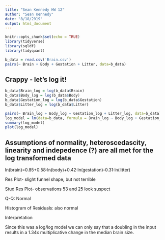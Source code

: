 ```yaml
---
title: "Sean Kennedy HW 12"
author: "Sean Kennedy"
date: "8/18/2019"
output: html_document
---
```


```r
knitr::opts_chunk$set(echo = TRUE)
library(tidyverse)
library(sqldf)
library(tidyquant)
```

```r
b_data = read.csv('Brain.csv')
pairs(~ Brain + Body + Gestation + Litter, data=b_data)

```

## Crappy - let's log it!

```r
b_data$Brain_log = log(b_data$Brain)
b_data$Body_log = log(b_data$Body)
b_data$Gestation_log = log(b_data$Gestation)
b_data$Litter_log = log(b_data$Litter)

pairs(~ Brain_log + Body_log + Gestation_log + Litter_log, data=b_data)
log_model = lm(data=b_data, formula = Brain_log ~ Body_log + Gestation_log + Litter_log)
summary(log_model)
plot(log_model)
```

## Assumptions of normality, heteroscedascity, linearity and indepedence (?) are all met for the log transformed data

 ln(brain)=0.85+0.58⋅ln(body)+0.42⋅ln(gestation)-0.31⋅ln(litter)
 
Res Plot- slight funnel shape, but not terrible

Stud Res Plot- observations 53 and 25 look suspect

Q-Q: Normal

Histogram of Residuals: also normal


Interpretation


Since this was a log/log model we can only say that a doubling in the input results in a 1.34x multiplicative change in the median brain size. 
